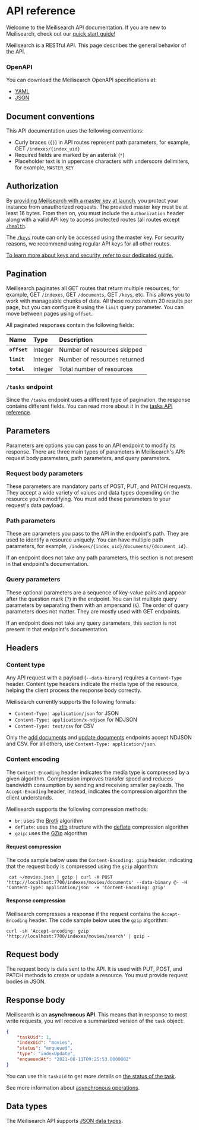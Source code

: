 # API reference

Welcome to the Meilisearch API documentation. If you are new to Meilisearch, check out our [quick start guide!](/learn/getting_started/quick_start)

Meilisearch is a RESTful API. This page describes the general behavior of the API.

### OpenAPI

You can download the Meilisearch OpenAPI specifications at:

- [YAML](https://bump.sh/doc/meilisearch.yaml)
- [JSON](https://bump.sh/doc/meilisearch.json)

## Document conventions

This API documentation uses the following conventions:

- Curly braces (`{}`) in API routes represent path parameters, for example, GET `/indexes/{index_uid}`
- Required fields are marked by an asterisk (`*`)
- Placeholder text is in uppercase characters with underscore delimiters, for example, `MASTER_KEY`

## Authorization

By [providing Meilisearch with a master key at launch](/learn/security/master_api_keys#protecting-a-meilisearch-instance), you protect your instance from unauthorized requests. The provided master key must be at least 16 bytes. From then on, you must include the `Authorization` header along with a valid API key to access protected routes (all routes except [`/health`](/reference/api/health).

<CodeSamples id="authorization_header_1" />

The [`/keys`](/reference/api/keys) route can only be accessed using the master key. For security reasons, we recommend using regular API keys for all other routes.

<Capsule intent="tip" title=" v0.24 and below use the `X-MEILI-API-KEY: apiKey` authorization header:">
<CodeSamples id="updating_guide_check_version_old_authorization_header" />
</Capsule>

[To learn more about keys and security, refer to our dedicated guide.](/learn/security/master_api_keys)

## Pagination

Meilisearch paginates all GET routes that return multiple resources, for example, GET `/indexes`, GET `/documents`, GET `/keys`, etc. This allows you to work with manageable chunks of data. All these routes return 20 results per page, but you can configure it using the `limit` query parameter. You can move between pages using `offset`.

All paginated responses contain the following fields:

| Name         | Type    | Description                  |
| :----------- | :------ | :--------------------------- |
| **`offset`** | Integer | Number of resources skipped  |
| **`limit`**  | Integer | Number of resources returned |
| **`total`**  | Integer | Total number of resources    |

### `/tasks` endpoint

Since the `/tasks` endpoint uses a different type of pagination, the response contains different fields. You can read more about it in the [tasks API reference](/reference/api/tasks#get-tasks).

## Parameters

Parameters are options you can pass to an API endpoint to modify its response. There are three main types of parameters in Meilisearch's API: request body parameters, path parameters, and query parameters.

### Request body parameters

These parameters are mandatory parts of POST, PUT, and PATCH requests. They accept a wide variety of values and data types depending on the resource you're modifying. You must add these parameters to your request's data payload.

### Path parameters

These are parameters you pass to the API in the endpoint's path. They are used to identify a resource uniquely. You can have multiple path parameters, for example, `/indexes/{index_uid}/documents/{document_id}`.

If an endpoint does not take any path parameters, this section is not present in that endpoint's documentation.

### Query parameters

These optional parameters are a sequence of key-value pairs and appear after the question mark (`?`) in the endpoint. You can list multiple query parameters by separating them with an ampersand (`&`). The order of query parameters does not matter. They are mostly used with GET endpoints.

If an endpoint does not take any query parameters, this section is not present in that endpoint's documentation.

## Headers

### Content type

Any API request with a payload (`--data-binary`) requires a `Content-Type` header. Content type headers indicate the media type of the resource, helping the client process the response body correctly.

Meilisearch currently supports the following formats:

- `Content-Type: application/json` for JSON
- `Content-Type: application/x-ndjson` for NDJSON
- `Content-Type: text/csv` for CSV

Only the [add documents](/reference/api/documents#add-or-replace-documents) and [update documents](/reference/api/documents#add-or-update-documents) endpoints accept NDJSON and CSV. For all others, use `Content-Type: application/json`.

### Content encoding

The `Content-Encoding` header indicates the media type is compressed by a given algorithm. Compression improves transfer speed and reduces bandwidth consumption by sending and receiving smaller payloads. The `Accept-Encoding` header, instead, indicates the compression algorithm the client understands.

Meilisearch supports the following compression methods:

- `br`: uses the [Brotli](https://en.wikipedia.org/wiki/Brotli) algorithm
- `deflate`: uses the [zlib](https://en.wikipedia.org/wiki/Zlib) structure with the [deflate](https://en.wikipedia.org/wiki/DEFLATE) compression algorithm
- `gzip`: uses the [GZip](https://en.wikipedia.org/wiki/Gzip) algorithm

#### Request compression

The code sample below uses the `Content-Encoding: gzip` header, indicating that the request body is compressed using the `gzip` algorithm:

```
 cat ~/movies.json | gzip | curl -X POST 'http://localhost:7700/indexes/movies/documents' --data-binary @- -H 'Content-Type: application/json' -H 'Content-Encoding: gzip'
```

#### Response compression

Meilisearch compresses a response if the request contains the `Accept-Encoding` header. The code sample below uses the `gzip` algorithm:

```
curl -sH 'Accept-encoding: gzip' 'http://localhost:7700/indexes/movies/search' | gzip -
```

## Request body

The request body is data sent to the API. It is used with PUT, POST, and PATCH methods to create or update a resource. You must provide request bodies in JSON.

## Response body

Meilisearch is an **asynchronous API**. This means that in response to most write requests, you will receive a summarized version of the `task` object:

```json
{
    "taskUid": 1,
    "indexUid": "movies",
    "status": "enqueued",
    "type": "indexUpdate",
    "enqueuedAt": "2021-08-11T09:25:53.000000Z"
}
```

You can use this `taskUid` to get more details on [the status of the task](/reference/api/tasks#get-one-task).

See more information about [asynchronous operations](/learn/advanced/asynchronous_operations).

## Data types

The Meilisearch API supports [JSON data types](https://www.w3schools.com/js/js_json_datatypes.asp).
